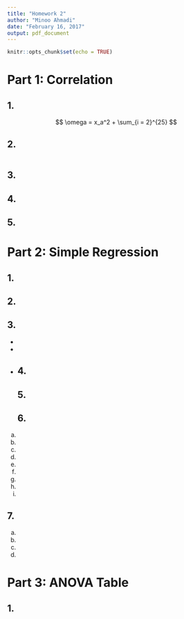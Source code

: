 ```yaml
---
title: "Homework 2"
author: "Minoo Ahmadi"
date: "February 16, 2017"
output: pdf_document
---
```


```r
knitr::opts_chunk$set(echo = TRUE)
```
# Part 1: Correlation
## 1.
$$ \omega = x_a^2 + \sum_{i = 2}^{25} $$


## 2.

```r


```
## 3.
## 4.
## 5.

# Part 2: Simple Regression
## 1.
## 2.
## 3.
+
+
+
## 4.
## 5.
## 6.
a.
b.
c.
d.
e.
f.
g.
h.
i.

## 7.
a.
b.
c.
d.

# Part 3: ANOVA Table
## 1.
